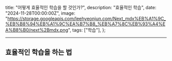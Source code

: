   title: "어떻게 효율적인 학습을 할 것인가?",
  description: "효율적인 학습",
  date: "2024-11-28T00:00:00Z",
  image:
    "https://storage.googleapis.com/leehyeonjun.com/Next_mdx%EB%A1%9C_%EB%B8%94%EB%A1%9C%EA%B7%B8_%EB%A7%8C%EB%93%A4%EA%B8%B0/next%2Bmdx.png",
  tags: ["학습"],
};

---

## 효율적인 학습을 하는 법
